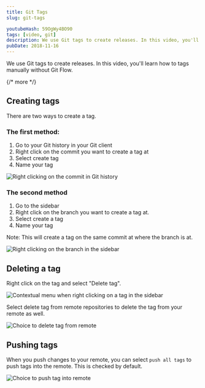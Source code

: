 ```yaml
---
title: Git Tags
slug: git-tags

youtubeHash: 59OgWy4BO90
tags: [video, git]
description: We use Git tags to create releases. In this video, you'll learn how to tags manually without Git Flow.
pubDate: 2018-11-16
---
```


We use Git tags to create releases. In this video, you'll learn how to tags manually without Git Flow.

{/* more */}

## Creating tags

There are two ways to create a tag.

### The first method:

1. Go to your Git history in your Git client
2. Right click on the commit you want to create a tag at
3. Select create tag
4. Name your tag

<Image
  src='/images/2018/git-tag/method1.png'
  alt='Right clicking on the commit in Git history'
/>

### The second method

1. Go to the sidebar
2. Right click on the branch you want to create a tag at.
3. Select create a tag
4. Name your tag

Note: This will create a tag on the same commit at where the branch is at.

<Image
  src='/images/2018/git-tag/method2.png'
  alt='Right clicking on the branch in the sidebar'
/>

## Deleting a tag

Right click on the tag and select "Delete tag".

<Image
  src='/images/2018/git-tag/delete.png'
  alt='Contextual menu when right clicking on a tag in the sidebar'
/>

Select delete tag from remote repositories to delete the tag from your remote as well.

<Image
  src='/images/2018/git-tag/delete2.png'
  alt='Choice to delete tag from remote'
/>

## Pushing tags

When you push changes to your remote, you can select `push all tags` to push tags into the remote. This is checked by default.

<Image
  src='/images/2018/git-tag/push.png'
  alt='Choice to push tag into remote'
/>
